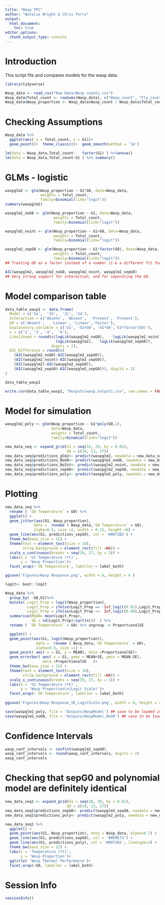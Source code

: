```yaml
---
title: "Wasp TPC"
author: "Natalie Bright & Chris Terry"
output: 
  html_document: 
    toc: true
editor_options: 
  chunk_output_type: console
---
```


# Introduction

This script fits and compares models for the wasp data. 

```r
library(tidyverse)
```

```r
Wasp_data <- read_csv("Raw Data/Wasp counts.csv")
Wasp_data$Total_count <- rowSums(Wasp_data[, c("Wasp_count", "Fly_count")]) 
Wasp_data$Wasp_proportion <- Wasp_data$Wasp_count / Wasp_data$Total_count
```

# Checking Assumptions

```r
Wasp_data %>%
  ggplot(aes( y = Total_count, x = G1))+
  geom_point()+  theme_classic()+  geom_smooth(method = 'lm')

lm(data = Wasp_data,Total_count~   factor(G1) ) %>%anova()
lm(data = Wasp_data,Total_count~G1 ) %>% summary()

```

# GLMs - logistic

```r
waspglm2 <- glm(Wasp_proportion ~ G1*G0, data=Wasp_data,
                weights = Total_count, 
                family=binomial(link="logit"))
summary(waspglm2)

waspglm2_noG0 <- glm(Wasp_proportion ~ G1, data=Wasp_data,
                      weights = Total_count,
                      family=binomial(link="logit"))

waspglm2_noint <- glm(Wasp_proportion ~ G1+G0, data=Wasp_data,
                      weights = Total_count,
                      family=binomial(link="logit"))

waspglm2_sepG0 <- glm(Wasp_proportion ~ G1*factor(G0), data=Wasp_data,
                      weights = Total_count,   
                      family=binomial(link="logit"))
## Treating G0 as a factor instead of a number (i.e a different fit for each of the G0 options)

AIC(waspglm2, waspglm2_noG0, waspglm2_noint, waspglm2_sepG0) 
## Very strong support for interaction, and for separating the G0.
```

# Model comparison table

```r
data_table_wasp1 <- data.frame(
  Model = c('2a',  '2b',  '2c', '2d'),
  Interaction = c('Absent', 'Absent',  'Present', 'Present'),
  G0 = c('Absent',   'Linear', 'Linear','Factor'),
  Explanatory_variable = c('G1', 'G1+G0', 'G1*G0','G1*factor(G0)'),
  n = c('2', '3', '4',  '6'),
  Likelihood = round(c(logLik(waspglm2_noG0),    logLik(waspglm2_noint), 
                       logLik(waspglm2),   logLik(waspglm2_sepG0)),
                     digits = 2),
  AIC_Difference = round(c(
    (AIC(waspglm2_noG0)-AIC(waspglm2_sepG0)), 
    (AIC(waspglm2_noint)-AIC(waspglm2_sepG0)), 
    (AIC(waspglm2)-AIC(waspglm2_sepG0)), 
    (AIC(waspglm2_sepG0)-AIC(waspglm2_sepG0))), digits = 2)
)

data_table_wasp1
```

```r
write.csv(data_table_wasp1, "Outputs/wasp_output1.csv", row.names = FALSE)
```

# Model for simulation

```R
waspglm2_poly <- glm(Wasp_proportion ~ G1*poly(G0,2),
                     data=Wasp_data,
                     weights = Total_count,    
                     family=binomial(link="logit"))
```

```r
new_data_seq <- expand_grid(G1 = seq(18, 29, by = 0.01),
                            G0 = c(19, 23, 27))
new_data_seq$predictions_glm2<- predict(waspglm2, newdata = new_data_seq,type='response' )
new_data_seq$predictions_NoG0<- predict(waspglm2_noG0, newdata = new_data_seq,type='response' )
new_data_seq$predictions_NoInt<- predict(waspglm2_noint, newdata = new_data_seq,type='response' )
new_data_seq$predictions_sepG0<- predict(waspglm2_sepG0, newdata = new_data_seq,type='response' )
new_data_seq$predictions_poly<- predict(waspglm2_poly, newdata = new_data_seq,type='response' )
```

# Plotting

```r
new_data_seq %>%
  rename ( `G0 Temperature` = G0) %>%
  ggplot() +
  geom_jitter(aes(G1, Wasp_proportion),
             data =  rename ( Wasp_data,`G0 Temperature` = G0),
             alpha=0.5, size =1, width = 0.15, height =0) +
  geom_line(aes(G1, predictions_sepG0), col = '#0072B2') +
  theme_bw(base_size = 12) +
  theme(text = element_text(size = 10),
        strip.background = element_rect(fill =NA)) +
  scale_x_continuous(breaks = seq(19, 27, by = 2)) +
  labs(x = 'G1 Temperature (ºC)',
       y = 'Wasp Proportion')+
  facet_wrap(~`G0 Temperature`, labeller = label_both)

ggsave('Figures/Wasp Response.png', width = 6, height = 4 )

logit<- boot::logit

Wasp_data %>%
  group_by(  G0,G1)%>% 
  mutate( Logit_Prop = logit(Wasp_proportion),
          Logit_Prop = ifelse(Logit_Prop == -Inf,logit(0.01),Logit_Prop  ),
          Logit_Prop = ifelse(Logit_Prop ==  Inf,logit(0.99),Logit_Prop  )) %>%
  summarise(MEAN= mean(Logit_Prop),
            SE = sd(Logit_Prop)/sqrt(n())  ) %>%
  rename ( `G0 Temperature` = G0) %>% ungroup -> ProportionalSE

  ggplot() +
  geom_point(aes(G1, logit(Wasp_proportion)),
              data =  rename ( Wasp_data,`G0 Temperature` = G0),
              alpha=0.5, size =1) +
  geom_point( aes( x = G1, y = MEAN), data =ProportionalSE)+
  geom_errorbar( aes( x = G1, ymax = MEAN+SE, ymin = MEAN-SE),
                 data =ProportionalSE   )+
  theme_bw(base_size = 12) +
  theme(text = element_text(size = 10),
        strip.background = element_rect(fill =NA)) +
  scale_x_continuous(breaks = seq(19, 27, by = 2)) +
  labs(x = 'G1 Temperature (ºC)',
       y = 'Wasp Proportion\n(Logit Scale)')+
  facet_wrap(~`G0 Temperature`, labeller = label_both)
  
ggsave('Figures/Wasp Response_SE_LogitScale.png', width = 6, height = 4 )

```

```r
save(waspglm2_poly, file = 'Outputs/WaspModel') ## save to be loaded into simulation
save(waspglm2_noG0, file = 'Outputs/WaspModel_NoG0') ## save to be loaded into simulation

```

# Confidence Intervals
```r
wasp_conf_intervals <- confint(waspglm2_sepG0)
wasp_conf_intervals <- round(wasp_conf_intervals, digits = 2)
wasp_conf_intervals
```

# Checking that sepG0 and polynomial model are definitely identical

```r
new_data_seq1 <- expand_grid(G1 = seq(18, 30, by = 0.01),
                            G0 = c(19, 23, 27))
new_data_seq1$predictions_sepG0<- predict(waspglm2_sepG0, newdata = new_data_seq1,type='response' )
new_data_seq1$predictions_poly<- predict(waspglm2_poly, newdata = new_data_seq1,type='response' )

new_data_seq1 %>%
  ggplot() +
  geom_point(aes(G1, Wasp_proportion), data = Wasp_data, alpha=0.7) +
  geom_line(aes(G1, predictions_sepG0), col = '#009E73') +
  geom_line(aes(G1, predictions_poly), col = '#0072B2', linetype=2) +
  theme_bw(base_size = 12) +
  labs(x = 'Temperature (ºC)',
       y = 'Wasp Proportion')+
  ggtitle( 'Wasp Thermal Performance')+
  facet_wrap(~G0, labeller = label_both)

```

# Session Info
```r
sessionInfo()
```

